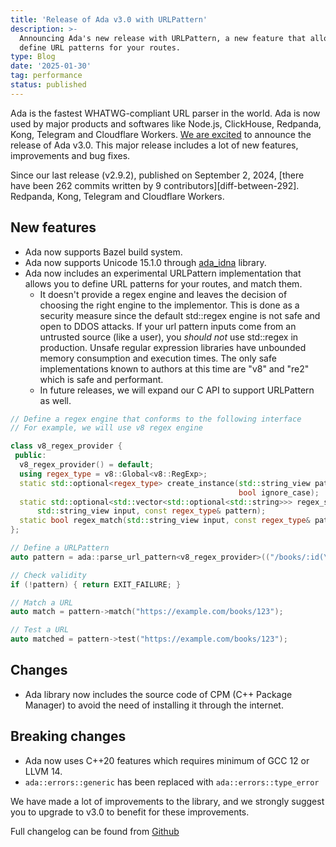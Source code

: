 ```yaml
---
title: 'Release of Ada v3.0 with URLPattern'
description: >-
  Announcing Ada's new release with URLPattern, a new feature that allows you to
  define URL patterns for your routes.
type: Blog
date: '2025-01-30'
tag: performance
status: published
---
```


Ada is the fastest WHATWG-compliant URL parser in the world. Ada is now used by major products and softwares like Node.js, ClickHouse, Redpanda, Kong, Telegram and Cloudflare Workers. [We are excited][contributors] to announce the release of Ada v3.0.
This major release includes a lot of new features, improvements and bug fixes.

Since our last release (v2.9.2), published on September 2, 2024,
[there have been 262 commits written by 9 contributors][diff-between-292].
Redpanda, Kong, Telegram and Cloudflare Workers.

## New features

- Ada now supports Bazel build system.
- Ada now supports Unicode 15.1.0 through [ada_idna][ada-idna] library.
- Ada now includes an experimental URLPattern implementation that allows
you to define URL patterns for your routes, and match them.
  - It doesn't provide a regex engine and leaves the decision
  of choosing the right engine to the implementor. This is done as a
  security measure since the default std::regex engine is not safe
  and open to DDOS attacks.
  If your url pattern inputs come from an untrusted source (like a user),
  you *should not* use std::regex in production. Unsafe regular expression
  libraries have unbounded memory consumption and execution times.
  The only safe implementations known to authors at this time are "v8" and "re2"
  which is safe and performant.
  - In future releases, we will expand our C API to support URLPattern as well.

```cpp
// Define a regex engine that conforms to the following interface
// For example, we will use v8 regex engine

class v8_regex_provider {
 public:
  v8_regex_provider() = default;
  using regex_type = v8::Global<v8::RegExp>;
  static std::optional<regex_type> create_instance(std::string_view pattern,
                                                   bool ignore_case);
  static std::optional<std::vector<std::optional<std::string>>> regex_search(
      std::string_view input, const regex_type& pattern);
  static bool regex_match(std::string_view input, const regex_type& pattern);
};

// Define a URLPattern
auto pattern = ada::parse_url_pattern<v8_regex_provider>(("/books/:id(\\d+)", "https://example.com");

// Check validity
if (!pattern) { return EXIT_FAILURE; }

// Match a URL
auto match = pattern->match("https://example.com/books/123");

// Test a URL
auto matched = pattern->test("https://example.com/books/123");
```

## Changes

- Ada library now includes the source code of CPM (C++ Package Manager)
to avoid the need of installing it through the internet.


## Breaking changes

- Ada now uses C++20 features which requires minimum of GCC 12 or LLVM 14.
- `ada::errors::generic` has been replaced with `ada::errors::type_error`

We have made a lot of improvements to the library, and we strongly suggest you
to upgrade to v3.0 to benefit for these improvements.

Full changelog can be found from [Github][github-release]

[ada-idna]: https://github.com/ada-url/idna
[contributors]: https://github.com/ada-url/ada/graphs/contributors
[diff-between-v292]: https://github.com/ada-url/ada/compare/v2.9.2...main
[github-release]: https://github.com/ada-url/ada/releases/tag/v2.9.2
